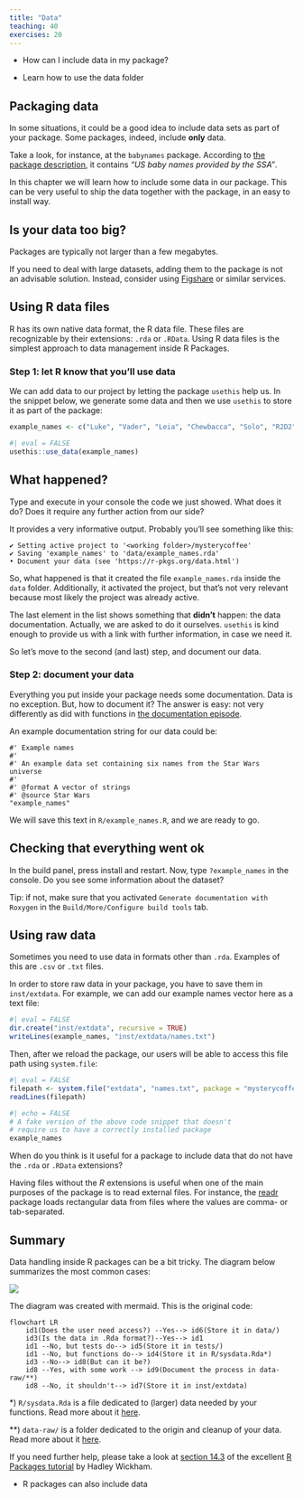 ```yaml
---
title: "Data"
teaching: 40
exercises: 20
---
```


::: questions
- How can I include data in my package?
:::

::: objectives
- Learn how to use the data folder
:::



## Packaging data

In some situations, it could be a good idea to include data sets as part of your package.
Some packages, indeed, include **only** data.

Take a look, for instance, at the `babynames` package.
According to [the package description](https://cran.r-project.org/web/packages/babynames/index.html), it contains _"US baby names provided by the SSA"_.

In this chapter we will learn how to include some data in our package.
This can be very useful to ship the data together with the package, in an easy to install way.

::: callout
## Is your data too big?
Packages are typically not larger than a few megabytes.

If you need to deal with large datasets, adding them to the package is not an advisable solution.
Instead, consider using [Figshare](https://figshare.com/) or similar services.
:::

## Using R data files

R has its own native data format, the R data file.
These files are recognizable by their extensions: `.rda` or `.RData`.
Using R data files is the simplest approach to data management inside R Packages.

### Step 1: let R know that you'll use data

We can add data to our project by letting the package `usethis` help us.
In the snippet below, we generate some data and then we use `usethis` to store it as part of the package:

```r
example_names <- c("Luke", "Vader", "Leia", "Chewbacca", "Solo", "R2D2")
```
```r
#| eval = FALSE
usethis::use_data(example_names)
```

::: challenge
## What happened?
Type and execute in your console the code we just showed.
What does it do?
Does it require any further action from our side?

::: solution
It provides a very informative output.
Probably you'll see something like this:
```output
✔ Setting active project to '<working folder>/mysterycoffee'
✔ Saving 'example_names' to 'data/example_names.rda'
• Document your data (see 'https://r-pkgs.org/data.html')
```

So, what happened is that it created the file `example_names.rda` inside the `data` folder.
Additionally, it activated the project, but that's not very relevant because most likely the project was already active.

The last element in the list shows something that **didn't** happen: the data documentation.
Actually, we are asked to do it ourselves.
`usethis` is kind enough to provide us with a link with further information, in case we need it.

So let's move to the second (and last) step, and document our data.
:::
:::

### Step 2: document your data

Everything you put inside your package needs some documentation.
Data is no exception.
But, how to document it?
The answer is easy: not very differently as did with functions in [the documentation episode](documentation.Rmd).

An example documentation string for our data could be:

```
#' Example names
#'
#' An example data set containing six names from the Star Wars universe
#'
#' @format A vector of strings
#' @source Star Wars
"example_names"
```

We will save this text in `R/example_names.R`, and we are ready to go.

## Checking that everything went ok

In the build panel, press install and restart.
Now, type `?example_names` in the console.
Do you see some information about the dataset?

Tip: if not, make sure that you activated `Generate documentation with Roxygen` in the `Build/More/Configure build tools` tab.

## Using raw data

Sometimes you need to use data in formats other than `.rda`.
Examples of this are `.csv` or `.txt` files.

In order to store raw data in your package, you have to save them in `inst/extdata`.
For example, we can add our example names vector here as a text file:

```r
#| eval = FALSE
dir.create("inst/extdata", recursive = TRUE)
writeLines(example_names, "inst/extdata/names.txt")
```

Then, after we reload the package, our users will be able to access this file path using `system.file`:
```r
#| eval = FALSE
filepath <- system.file("extdata", "names.txt", package = "mysterycoffee")
readLines(filepath)
```
```r
#| echo = FALSE
# A fake version of the above code snippet that doesn't
# require us to have a correctly installed package
example_names
```

::: discussion
When do you think is it useful for a package to include data that do not have the `.rda` or `.RData` extensions?
:::

:::: solution
Having files without the _R_ extensions is useful when one of the main purposes of the package is to read external files. For instance, the  [readr](https://readr.tidyverse.org/) package loads rectangular data from files where the values are comma- or tab-separated.
::::

## Summary

Data handling inside R packages can be a bit tricky.
The diagram below summarizes the most common cases:

![](fig/mermaid-data.png)

::: instructor

The diagram was created with mermaid. This is the original code:

```mermaid
flowchart LR
    id1(Does the user need access?) --Yes--> id6(Store it in data/)
    id3(Is the data in .Rda format?)--Yes--> id1
    id1 --No, but tests do--> id5(Store it in tests/)
    id1 --No, but functions do--> id4(Store it in R/sysdata.Rda*)
    id3 --No--> id8(But can it be?)
    id8 --Yes, with some work --> id9(Document the process in data-raw/**)
    id8 --No, it shouldn't--> id7(Store it in inst/extdata)
```
:::

*) `R/sysdata.Rda` is a file dedicated to (larger) data needed by your functions. Read more about it [here](https://r-pkgs.org/Data.html#sec-data-sysdata).

**) `data-raw/` is a folder dedicated to the origin and cleanup of your data. Read more about it [here](https://r-pkgs.org/Data.html#sec-data-data-raw).

If you need further help, please take a look at [section 14.3](https://r-pkgs.org/data.html) of the excellent [R Packages tutorial](https://r-pkgs.org/index.html) by Hadley Wickham.

::: keypoints
- R packages can also include data
:::
